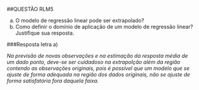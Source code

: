##QUESTÃO RLM5

a) O modelo de regressão linear pode ser extrapolado? 
b) Como definir o domínio de aplicação de um modelo de regressão linear? Justifique sua resposta.

###Resposta letra a)

*Na previsão de novas observações e na estimação da resposta média de um dado ponto, deve-se ser cuidadoso na extrapolção além da região contendo as observações originais, pois é possível que um modelo que se ajuste de forma adequada na região dos dados originais, não se ajuste de forma satisfatória fora daquela faixa.*

\newpage
